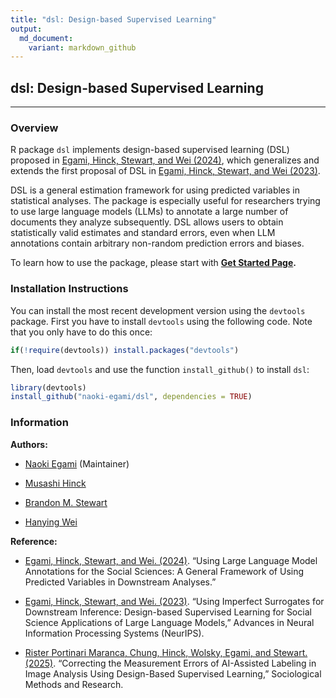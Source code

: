 ```yaml
---
title: "dsl: Design-based Supervised Learning"
output: 
  md_document:
    variant: markdown_github
---
```


## dsl: Design-based Supervised Learning

------

### Overview

R package `dsl` implements design-based supervised learning (DSL) proposed in [Egami, Hinck, Stewart, and Wei (2024)](https://naokiegami.com/paper/dsl_ss.pdf), which generalizes and extends the first proposal of DSL in [Egami, Hinck, Stewart, and Wei (2023)](https://naokiegami.com/paper/dsl.pdf). 

DSL is a general estimation framework for using predicted variables in statistical analyses. The package is especially useful for researchers trying to use large language models (LLMs) to annotate a large number of documents they analyze subsequently. DSL allows users to obtain statistically valid estimates and standard errors, even when LLM annotations contain arbitrary non-random prediction errors and biases. 

To learn how to use the package, please start with **[Get Started Page](http://naokiegami.com/dsl/articles/intro.html).**

### Installation Instructions

You can install the most recent development version using the `devtools` package. First you have to install `devtools` using the following code. Note that you only have to do this once:
```r
if(!require(devtools)) install.packages("devtools")
```   

Then, load `devtools` and use the function `install_github()` to install `dsl`:
```r
library(devtools)
install_github("naoki-egami/dsl", dependencies = TRUE)
```  

### Information 

**Authors:** 

- [Naoki Egami](https://naokiegami.com) (Maintainer)

- [Musashi Hinck](https://muhark.github.io/about)

- [Brandon M. Stewart](https://bstewart.scholar.princeton.edu/)

- [Hanying Wei](https://polisci.columbia.edu/content/hanying-wei)

**Reference:** 

- [Egami, Hinck, Stewart, and Wei. (2024)](https://naokiegami.com/paper/dsl_ss.pdf). "Using Large Language Model Annotations for the Social Sciences: A General Framework of Using Predicted Variables in Downstream Analyses."

- [Egami, Hinck, Stewart, and Wei. (2023)](https://naokiegami.com/paper/dsl.pdf). "Using Imperfect Surrogates for Downstream Inference:
Design-based Supervised Learning for Social Science Applications of Large Language Models," Advances in Neural Information Processing Systems (NeurIPS).

- [Rister Portinari Maranca, Chung, Hinck, Wolsky, Egami, and Stewart. (2025)](https://journals.sagepub.com/doi/abs/10.1177/00491241251333372). "Correcting the Measurement Errors of AI-Assisted Labeling in Image Analysis Using Design-Based Supervised Learning," Sociological Methods and Research.
